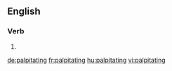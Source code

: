 ==English==

===Verb===
{{head|en|present participle}}

# {{present participle of|palpitate|lang=en|nocat=1}}

[[de:palpitating]]
[[fr:palpitating]]
[[hu:palpitating]]
[[vi:palpitating]]